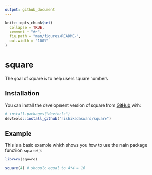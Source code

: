 ```yaml
---
output: github_document
---
```


<!-- README.md is generated from README.Rmd. Please edit that file -->

```r
knitr::opts_chunk$set(
  collapse = TRUE,
  comment = "#>",
  fig.path = "man/figures/README-",
  out.width = "100%"
)
```

# square

<!-- badges: start -->
<!-- badges: end -->

The goal of square is to help users square numbers

## Installation

You can install the development version of square from [GitHub](https://github.com/) with:

``` r
# install.packages("devtools")
devtools::install_github("rishikadaswani/square")
```

## Example

This is a basic example which shows you how to use the main package functiion `square()`:

```r
library(square)

square(4) # shoould equal to 4*4 = 16
```

